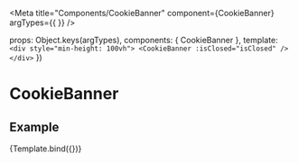 
<Meta
  title="Components/CookieBanner"
  component={CookieBanner}
  argTypes={{
  }} 
/>

  props: Object.keys(argTypes),
  components: { CookieBanner },
  template: 
    `
    <div style="min-height: 100vh">
      <CookieBanner :isClosed="isClosed" />
    </div>
    `
})


# CookieBanner

## Example

<ArgsTable story="Example" />

<Canvas>
  <Story
    name="Example"
    args={{
      isClosed: false
    }}
  >
    {Template.bind({})}
  </Story>
</Canvas>


